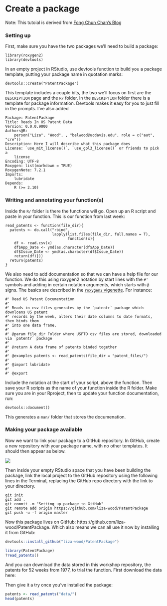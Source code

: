 # Create a package {-}

Note: This tutoial is derived from [Fong Chun Chan's Blog](https://tinyheero.github.io/jekyll/update/2015/07/26/making-your-first-R-package.html)  

### Setting up  

First, make sure you have the two packages we'll need to build a package:  

```
library(roxygen2)
library(devtools)
```

In an empty project in RStudio, use devtools function to build you a package template, putting your package name in quotation marks:  

```
devtools::create("PatentPackage")
```

This template includes a couple bits, the two we'll focus on first are the `DESCRIPTION` page and the `R/` folder. In the `DESCRIPTION` folder there is a template for package information. Devtools makes it easy for you to just fill in the prompts. I've also added 

```
Package: PatentPackage
Title: Reads In US Patent Data
Version: 0.0.0.9000
Authors@R: 
    person("Liza", "Wood", , "belwood@ucdavis.edu", role = c("aut", "cre"))
Description: Here I will describe what this package does
License: `use_mit_license()`, `use_gpl3_license()` or friends to pick a
    license
Encoding: UTF-8
Roxygen: list(markdown = TRUE)
RoxygenNote: 7.2.1
Imports: 
    lubridate
Depends: 
    R (>= 2.10)
```

### Writing and annotating your function(s)  

Inside the `R/` folder is there the functions will go. Open up an R script and paste in your function. This is our function from last week:

```
read_patents <- function(file_dir){
  patents <- do.call("rbind", 
                     lapply(list.files(file_dir, full.names = T),
                            function(x){
    df <- read.csv(x)
    df$App_Date <- ymd(as.character(df$App_Date))
    df$Issue_Date <- ymd(as.character(df$Issue_Date))
    return(df)}))
  return(patents)
}
```

We also need to add documentation so that we can have a help file for our function. We do this using roxygen2 notation by start lines with the `#'` symbols and adding in certain notation arguments, which starts with `@` signs. The basics are described in the [`roxygen2` vigenette](https://cran.r-project.org/web/packages/roxygen2/vignettes/rd.html). For instance:

```
#' Read US Patent Documentation
#'
#' Reads in csv files generates by the `patentr` package which downloans US patent
#' records by the week, alters their date columns to date formats, then binds them
#' into one data frame.
#'
#' @param file_dir Folder where USPTO csv files are stored, downloaded via `patentr` package
#'
#' @return A data frame of patents binded together
#'
#' @examples patents <- read_patents(file_dir = "patent_files/")
#'
#' @import lubridate
#'
#' @export
```

Include the notation at the start of your script, above the function. Then save your R scripts as the name of your function inside the R folder. Make sure you are in your Rproject, then to update your function documentation, run:

```
devtools::document()
```

This generates a `man/` folder that stores the documenation.

### Making your package available  

Now we want to link your package to a GitHub repository. In GitHub, create a new repository with your package name, with no other templates. It should then appear as below.

![](img/new_proj.png)

Then inside your empty RStudio space that you have been building the package, link the local project to the GitHub repository using the following lines in the Terminal, replacing the GitHub repo directory with the link to your directory.

```
git init
git add .
git commit -m "Setting up package to GitHub"
git remote add origin https://github.com/liza-wood/PatentPackage
git push -u -f origin master
```

Now this package lives on GitHub: https://github.com/liza-wood/PatentPackage. Which also means we can all use it now by installing it from GitHub:

```r
devtools::install_github("liza-wood/PatentPackage")
```

```r
library(PatentPackage)
?read_patents()
```

And you can download the data stored in this workshop repository, the patents for 52 weeks from 1977, to trial the function. First download the data here:


Then give it a try once you've installed the package: 
```r
patents <- read_patents("data/")
head(patents)
```

